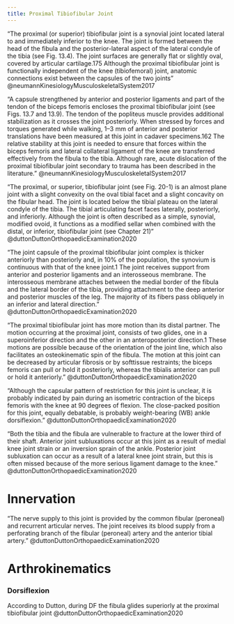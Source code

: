 ```yaml
---
title: Proximal Tibiofibular Joint
---
```


"The proximal (or superior) tibiofibular joint is a synovial joint located lateral to and immediately inferior to the knee. The joint is formed between the head of the fibula and the posterior-lateral aspect of the lateral condyle of the tibia (see Fig. 13.4). The joint surfaces are generally flat or slightly oval, covered by articular cartilage.175 Although the proximal tibiofibular joint is functionally independent of the knee (tibiofemoral) joint, anatomic connections exist between the capsules of the two joints" @neumannKinesiologyMusculoskeletalSystem2017 

"A capsule strengthened by anterior and posterior ligaments and part of the tendon of the biceps femoris encloses the proximal tibiofibular joint (see Figs. 13.7 and 13.9). The tendon of the popliteus muscle provides additional stabilization as it crosses the joint posteriorly. When stressed by forces and torques generated while walking, 1–3 mm of anterior and posterior translations have been measured at this joint in cadaver specimens.162 The relative stability at this joint is needed to ensure that forces within the biceps femoris and lateral collateral ligament of the knee are transferred effectively from the fibula to the tibia. Although rare, acute dislocation of the proximal tibiofibular joint secondary to trauma has been described in the literature." @neumannKinesiologyMusculoskeletalSystem2017

"The proximal, or superior, tibiofibular joint (see Fig. 20-1) is an almost plane joint with a slight convexity on the oval tibial facet and a slight concavity on the fibular head. The joint is located below the tibial plateau on the lateral condyle of the tibia. The tibial articulating facet faces laterally, posteriorly, and inferiorly. Although the joint is often described as a simple, synovial, modified ovoid, it functions as a modified sellar when combined with the distal, or inferior, tibiofibular joint (see Chapter 21)" @duttonDuttonOrthopaedicExamination2020


"The joint capsule of the proximal tibiofibular joint complex is thicker anteriorly than posteriorly and, in 10% of the population, the synovium is continuous with that of the knee joint.1 The joint receives support from anterior and posterior ligaments and an interosseous membrane. The interosseous membrane attaches between the medial border of the fibula and the lateral border of the tibia, providing attachment to the deep anterior and posterior muscles of the leg. The majority of its fibers pass obliquely in an inferior and lateral direction." @duttonDuttonOrthopaedicExamination2020

"The proximal tibiofibular joint has more motion than its distal partner. The motion occurring at the proximal joint, consists of two glides, one in a superoinferior direction and the other in an anteroposterior direction.1 These motions are possible because of the orientation of the joint line, which also facilitates an osteokinematic spin of the fibula. The motion at this joint can be decreased by articular fibrosis or by softtissue restraints; the biceps femoris can pull or hold it posteriorly, whereas the tibialis anterior can pull or hold it anteriorly." @duttonDuttonOrthopaedicExamination2020

"Although the capsular pattern of restriction for this joint is unclear, it is probably indicated by pain during an isometric contraction of the biceps femoris with the knee at 90 degrees of flexion. The close-packed position for this joint, equally debatable, is probably weight-bearing (WB) ankle dorsiflexion." @duttonDuttonOrthopaedicExamination2020


"Both the tibia and the fibula are vulnerable to fracture at the lower third of their shaft. Anterior joint subluxations occur at this joint as a result of medial knee joint strain or an inversion sprain of the ankle. Posterior joint subluxation can occur as a result of a lateral knee joint strain, but this is often missed because of the more serious ligament damage to the knee." @duttonDuttonOrthopaedicExamination2020

# Innervation {#innervation}

"The nerve supply to this joint is provided by the common fibular (peroneal) and recurrent articular nerves. The joint receives its blood supply from a perforating branch of the fibular (peroneal) artery and the anterior tibial artery." @duttonDuttonOrthopaedicExamination2020



# Arthrokinematics

:::{layout-ncol="2"}

### Dorsiflexion

According to Dutton, during DF the fibula glides superiorly at the proximal tibiofibular joint @duttonDuttonOrthopaedicExamination2020


:::